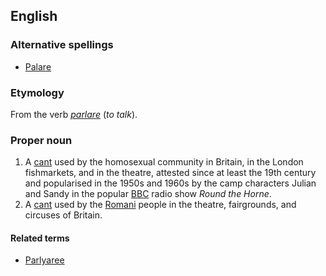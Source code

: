 {{also|polari}}
==English==
{{wikipedia}}
===Alternative spellings===
* [[Palare]]

===Etymology===
From the {{etyl|it}} verb ''[[parlare]]'' (''to talk'').

===Proper noun===
{{en-proper noun}}

# A [[cant]] used by the homosexual community in Britain, in the London fishmarkets, and in the theatre, attested since at least the 19th century and popularised in the 1950s and 1960s by the camp characters Julian and Sandy in the popular [[w:BBC|BBC]] radio show ''Round the Horne''.
# A [[cant]] used by the [[Romani]] people in the theatre, fairgrounds, and circuses of Britain.

====Related terms====
* [[Parlyaree]]

[[Category:Polari| ]]